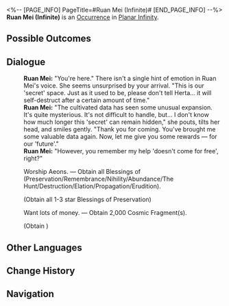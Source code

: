<%-- [PAGE_INFO]
PageTitle=#Ruan Mei (Infinite)#
[END_PAGE_INFO] --%>
{{Stub}}
{{Simulated Universe Event Infobox
|id            = 19701
|title         = 
|image         = Occurrence Ruan Mei.png
|domains_su    = 
|domains_ext   = 
|domains_swarm = 
|domains_gng   = 
|domains_du    = 
|requirements  = 
|prev          = 
|next          = 
|characters    = 
|factions      = 
|order         = 
|order_du      = 
}}
'''Ruan Mei (Infinite)''' is an [[Simulated Universe/Occurrence|Occurrence]] in [[Planar Infinity]].

==Possible Outcomes==
{{Possible Outcomes
|choice_1 = Worship Aeons.
|result_1 = Obtain all Blessings of (Preservation/Remembrance/Nihility/Abundance/The Hunt/Destruction/Elation/Propagation/Erudition).

|choice_2 = Want lots of money.
|result_2 = Obtain 2,000 Cosmic Fragment(s).

}}
<!--
==Gameplay Notes==
* 
-->
==Dialogue==
{{Dialogue Start}}
:'''Ruan Mei:''' "You're here." There isn't a single hint of emotion in Ruan Mei's voice. She seems unsurprised by your arrival. "This is our 'secret' space. Just as it used to be, please don't tell Herta... it will self-destruct after a certain amount of time."
:'''Ruan Mei:''' "The cultivated data has seen some unusual expansion. It's quite mysterious. It's not difficult to handle, but... I don't know how much longer this 'secret' can remain hidden," she pouts, tilts her head, and smiles gently. "Thank you for coming. You've brought me some valuable data again. Now, let me give you some rewards &mdash; for our 'future'."
:'''Ruan Mei:''' "However, you remember my help 'doesn't come for free', right?"
:{{DIcon|Star}} Worship Aeons. &mdash; Obtain all Blessings of (Preservation/Remembrance/Nihility/Abundance/The Hunt/Destruction/Elation/Propagation/Erudition).
:;(Obtain all 1-3 star Blessings of Preservation)
:{{DIcon|Star}} Want lots of money. &mdash; Obtain 2,000 Cosmic Fragment(s).
:;(Obtain {{Item|Cosmic Fragment|20|x=2000}})
{{Dialogue End}}

==Other Languages==
{{Other Languages
|en   = Ruan Mei (Infinite)
|zhs  = 阮•梅（无尽版）
|zht  = 阮•梅（無盡版）
|ja   = ルアン・メェイ∞
|ko   = 완•매(무한 버전)
|es   = Ruan Mei (infinita)
|fr   = Ruan Mei (Infini)
|ru   = Жуань Мэй (бесконечная)
|th   = Ruan Mei (Infinite)
|vi   = Ruan Mei (Vô Hạn)
|de   = Ruan Mei (endlos)
|id   = Ruan Mei (Infinite)
|pt   = Ruan Mei (Infinito)
}}

==Change History==
{{Change History|1.4}}

==Navigation==
{{Occurrence Navbox}}